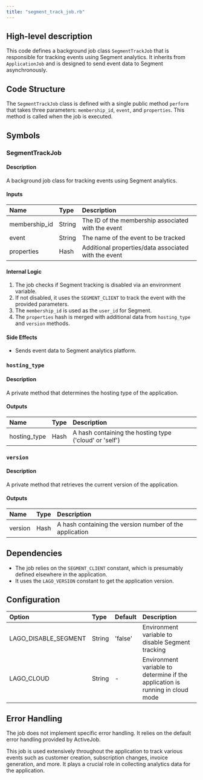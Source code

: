 ```yaml
---
title: "segment_track_job.rb"
---
```


## High-level description
This code defines a background job class `SegmentTrackJob` that is responsible for tracking events using Segment analytics. It inherits from `ApplicationJob` and is designed to send event data to Segment asynchronously.

## Code Structure
The `SegmentTrackJob` class is defined with a single public method `perform` that takes three parameters: `membership_id`, `event`, and `properties`. This method is called when the job is executed.

## Symbols
### SegmentTrackJob
#### Description
A background job class for tracking events using Segment analytics.

#### Inputs
| Name | Type | Description |
|:-----|:-----|:------------|
| membership_id | String | The ID of the membership associated with the event |
| event | String | The name of the event to be tracked |
| properties | Hash | Additional properties/data associated with the event |

#### Internal Logic
1. The job checks if Segment tracking is disabled via an environment variable.
2. If not disabled, it uses the `SEGMENT_CLIENT` to track the event with the provided parameters.
3. The `membership_id` is used as the `user_id` for Segment.
4. The `properties` hash is merged with additional data from `hosting_type` and `version` methods.

#### Side Effects
- Sends event data to Segment analytics platform.

### `hosting_type`
#### Description
A private method that determines the hosting type of the application.

#### Outputs
| Name | Type | Description |
|:-----|:-----|:------------|
| hosting_type | Hash | A hash containing the hosting type ('cloud' or 'self') |

### `version`
#### Description
A private method that retrieves the current version of the application.

#### Outputs
| Name | Type | Description |
|:-----|:-----|:------------|
| version | Hash | A hash containing the version number of the application |

## Dependencies
- The job relies on the `SEGMENT_CLIENT` constant, which is presumably defined elsewhere in the application.
- It uses the `LAGO_VERSION` constant to get the application version.

## Configuration
| Option | Type | Default | Description |
|:-------|:-----|:--------|:------------|
| LAGO_DISABLE_SEGMENT | String | 'false' | Environment variable to disable Segment tracking |
| LAGO_CLOUD | String | - | Environment variable to determine if the application is running in cloud mode |

## Error Handling
The job does not implement specific error handling. It relies on the default error handling provided by ActiveJob.

This job is used extensively throughout the application to track various events such as customer creation, subscription changes, invoice generation, and more. It plays a crucial role in collecting analytics data for the application.